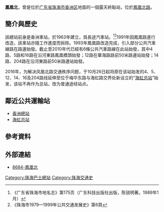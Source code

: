{{中國公共汽車總站資訊
|總站名稱             = 鳳凰北總站
|總站通稱             = 鳳凰北
|代表圖像             = 
|所在地點             = 珠海
|所在區域             = [[珠海|珠海]]
|所在分區             = [[香洲區|香洲區]]
|啟用日期             = 1963年
|關閉日期             = 2016年10月26日
|以本站作為總站路線   = 无
|途經本站路線         =  '''[[珠海公交巴士有限公司|珠海公交]]'''：<br />2、3、3A、4、5、11、12、14、16、69、99、204
|附近主要街道         =  [[鳳凰路_(珠海)|鳳凰北路]]<br>[[沿河路_(珠海)|沿河東路]]<br>[[華海路_(珠海香洲)|華海路]]
|附近著名建築物或景點  = 安广世纪大厦<br>凤凰桥
|備註                 = 
|佈局圖               =
|}}'''鳳凰北'''，曾是位於[[广东省|广东省]][[珠海市|珠海市]][[香洲区|香洲区]]地面的一個露天終點站，位於[[鳳凰路_(珠海)|鳳凰北路]]。

== 簡介與歷史 ==
該總站前身是香洲車站，於1963年建立，爲長途汽車站。<ref>《广东省珠海市地名志》第175页（广东科技出版社出版，陈锐明著。1989年1月）</ref><ref name="his">《珠海市1979—1999年公共交通发展史》第6頁</ref>1991年因鳳凰路進行改造，該車站亦隨工作進度而拆除。1993年鳳凰路改造完成，引入部分公共汽車線路在路邊始發。截止至2010年代已經有6條公共汽車路線在此站始發，其中4路、5路和16路在沿河東路鳳凰橋頭始發；12路在華海路路前50米路邊站始發；14路、204路在沿河東路前50米路邊站始發。

2016年，为解决凤凰北路交通秩序问题，于10月26日起将原在该站始发的4、5、12、14、16及204路线延伸至位于梅华东路与海虹路交界处新设立的“[[海虹总站|海虹总站]]”始发，该站不再作为总站，改为普通途经站点。

== 鄰近公共運輸站 ==
*[[香洲總站|香洲總站]]
*[[海虹总站|海虹总站]]

== 參考資料 ==
{{reflist}}

== 外部連結 ==
*{{zh-cn}}[http://m.8684.cn/zhuhai_z_65602747 8684-鳳凰北]
{{珠海巴士總站列表}}

[[Category:珠海巴士總站|Category:珠海巴士總站]]
[[Category:珠海交通史|Category:珠海交通史]]